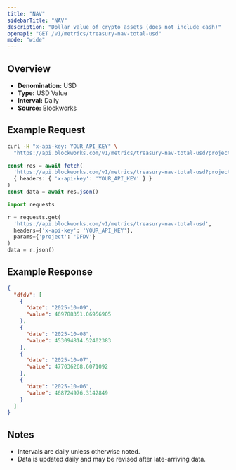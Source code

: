 ```yaml
---
title: "NAV"
sidebarTitle: "NAV"
description: "Dollar value of crypto assets (does not include cash)"
openapi: "GET /v1/metrics/treasury-nav-total-usd"
mode: "wide"
---
```


## Overview

- **Denomination:** USD
- **Type:** USD Value
- **Interval:** Daily
- **Source:** Blockworks

## Example Request

<CodeGroup>

```bash cURL
curl -H "x-api-key: YOUR_API_KEY" \
  "https://api.blockworks.com/v1/metrics/treasury-nav-total-usd?project=DFDV"
```

```typescript TypeScript
const res = await fetch(
  'https://api.blockworks.com/v1/metrics/treasury-nav-total-usd?project=DFDV',
  { headers: { 'x-api-key': 'YOUR_API_KEY' } }
)
const data = await res.json()
```

```python Python
import requests

r = requests.get(
  'https://api.blockworks.com/v1/metrics/treasury-nav-total-usd',
  headers={'x-api-key': 'YOUR_API_KEY'},
  params={'project': 'DFDV'}
)
data = r.json()
```

</CodeGroup>

## Example Response

```json
{
  "dfdv": [
    {
      "date": "2025-10-09",
      "value": 469788351.06956905
    },
    {
      "date": "2025-10-08",
      "value": 453094814.52402383
    },
    {
      "date": "2025-10-07",
      "value": 477036268.6071092
    },
    {
      "date": "2025-10-06",
      "value": 468724976.3142849
    }
  ]
}
```

## Notes
- Intervals are daily unless otherwise noted.
- Data is updated daily and may be revised after late-arriving data.